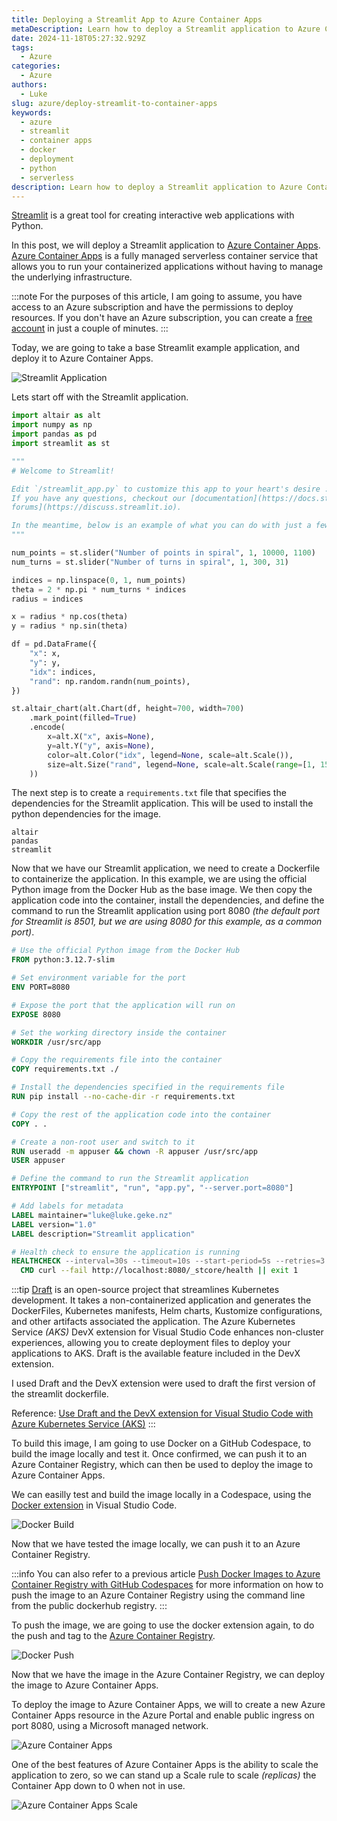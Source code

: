 ```yaml
---
title: Deploying a Streamlit App to Azure Container Apps
metaDescription: Learn how to deploy a Streamlit application to Azure Container Apps using Docker and GitHub Codespaces.
date: 2024-11-18T05:27:32.929Z
tags:
  - Azure
categories:
  - Azure
authors:
  - Luke
slug: azure/deploy-streamlit-to-container-apps
keywords:
  - azure
  - streamlit
  - container apps
  - docker
  - deployment
  - python
  - serverless
description: Learn how to deploy a Streamlit application to Azure Container Apps using Docker and GitHub Codespaces.
---
```


[Streamlit](https://streamlit.io/) is a great tool for creating interactive web applications with Python. 

In this post, we will deploy a Streamlit application to [Azure Container Apps](https://learn.microsoft.com/azure/container-apps/overview?WT.mc_id=AZ-MVP-5004796). [Azure Container Apps](https://learn.microsoft.com/azure/container-apps/overview?WT.mc_id=AZ-MVP-5004796) is a fully managed serverless container service that allows you to run your containerized applications without having to manage the underlying infrastructure.

<!--truncate-->

:::note
For the purposes of this article, I am going to assume, you have access to an Azure subscription and have the permissions to deploy resources. If you don't have an Azure subscription, you can create a [free account](https://azure.microsoft.com/pricing/purchase-options/azure-account?icid=azurefreeaccount&WT.mc_id=AZ-MVP-5004796) in just a couple of minutes.
:::

Today, we are going to take a base Streamlit example application, and deploy it to Azure Container Apps.

![Streamlit Application](images/Streamlit_Demo_Example.png)

Lets start off with the Streamlit application.

```python title="streamlit_app.py"
import altair as alt
import numpy as np
import pandas as pd
import streamlit as st

"""
# Welcome to Streamlit!

Edit `/streamlit_app.py` to customize this app to your heart's desire :heart:.
If you have any questions, checkout our [documentation](https://docs.streamlit.io) and [community
forums](https://discuss.streamlit.io).

In the meantime, below is an example of what you can do with just a few lines of code:
"""

num_points = st.slider("Number of points in spiral", 1, 10000, 1100)
num_turns = st.slider("Number of turns in spiral", 1, 300, 31)

indices = np.linspace(0, 1, num_points)
theta = 2 * np.pi * num_turns * indices
radius = indices

x = radius * np.cos(theta)
y = radius * np.sin(theta)

df = pd.DataFrame({
    "x": x,
    "y": y,
    "idx": indices,
    "rand": np.random.randn(num_points),
})

st.altair_chart(alt.Chart(df, height=700, width=700)
    .mark_point(filled=True)
    .encode(
        x=alt.X("x", axis=None),
        y=alt.Y("y", axis=None),
        color=alt.Color("idx", legend=None, scale=alt.Scale()),
        size=alt.Size("rand", legend=None, scale=alt.Scale(range=[1, 150])),
    ))

```

The next step is to create a `requirements.txt` file that specifies the dependencies for the Streamlit application. This will be used to install the python dependencies for the image.

```plaintext title="requirements.txt"
altair
pandas
streamlit
```
Now that we have our Streamlit application, we need to create a Dockerfile to containerize the application. In this example, we are using the official Python image from the Docker Hub as the base image. We then copy the application code into the container, install the dependencies, and define the command to run the Streamlit application using port 8080 _(the default port for Streamlit is 8501, but we are using 8080 for this example, as a common port)_.

```Dockerfile title="Dockerfile"
# Use the official Python image from the Docker Hub
FROM python:3.12.7-slim

# Set environment variable for the port
ENV PORT=8080

# Expose the port that the application will run on
EXPOSE 8080

# Set the working directory inside the container
WORKDIR /usr/src/app

# Copy the requirements file into the container
COPY requirements.txt ./

# Install the dependencies specified in the requirements file
RUN pip install --no-cache-dir -r requirements.txt

# Copy the rest of the application code into the container
COPY . .

# Create a non-root user and switch to it
RUN useradd -m appuser && chown -R appuser /usr/src/app
USER appuser

# Define the command to run the Streamlit application
ENTRYPOINT ["streamlit", "run", "app.py", "--server.port=8080"]

# Add labels for metadata
LABEL maintainer="luke@luke.geke.nz"
LABEL version="1.0"
LABEL description="Streamlit application"

# Health check to ensure the application is running
HEALTHCHECK --interval=30s --timeout=10s --start-period=5s --retries=3 \
  CMD curl --fail http://localhost:8080/_stcore/health || exit 1
```

:::tip
[Draft](https://github.com/Azure/draft) is an open-source project that streamlines Kubernetes development. It takes a non-containerized application and generates the DockerFiles, Kubernetes manifests, Helm charts, Kustomize configurations, and other artifacts associated the application. The Azure Kubernetes Service _(AKS)_ DevX extension for Visual Studio Code enhances non-cluster experiences, allowing you to create deployment files to deploy your applications to AKS. Draft is the available feature included in the DevX extension.

I used Draft and the DevX extension were used to draft the first version of the streamlit dockerfile.

Reference: [Use Draft and the DevX extension for Visual Studio Code with Azure Kubernetes Service (AKS)](https://learn.microsoft.com/azure/aks/draft-devx-extension-aks?WT.mc_id=AZ-MVP-5004796)
:::

To build this image, I am going to use Docker on a GitHub Codespace, to build the image locally and test it. Once confirmed, we can push it to an Azure Container Registry, which can then be used to deploy the image to Azure Container Apps.

We can easilly test and build the image locally in a Codespace, using the [Docker extension](https://code.visualstudio.com/docs/containers/overview?WT.mc_id=AZ-MVP-5004796) in Visual Studio Code.

![Docker Build](images/Streamlit_Codespace_BuildTestDockerImage.gif)

Now that we have tested the image locally, we can push it to an Azure Container Registry. 

:::info
You can also refer to a previous article [Push Docker Images to Azure Container Registry with GitHub Codespaces](https://luke.geek.nz/azure/push-docker-images-to-acr-using-github-codespaces/) for more information on how to push the image to an Azure Container Registry using the command line from the public dockerhub registry.
:::

To push the image, we are going to use the docker extension again, to do the push and tag to the [Azure Container Registry](https://learn.microsoft.com/azure/container-registry/container-registry-intro?WT.mc_id=AZ-MVP-5004796).

![Docker Push](images/Streamlit_Codespace_DeployStreamlitImageACR.gif)

Now that we have the image in the Azure Container Registry, we can deploy the image to Azure Container Apps.

To deploy the image to Azure Container Apps, we will to create a new Azure Container Apps resource in the Azure Portal and enable public ingress on port 8080, using a Microsoft managed network.

![Azure Container Apps](images/Streamlit_ContainerApps_DeployStreamlit.gif)

One of the best features of Azure Container Apps is the ability to scale the application to zero, so we can stand up a Scale rule to scale _(replicas)_ the Container App down to 0 when not in use.

![Azure Container Apps Scale](images/Streamlit_ContainerApps_HTTPScaleRule.gif)

